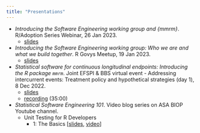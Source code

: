 ```yaml
---
title: "Presentations"
---
```


-   *Introducing the Software Engineering working group and {mmrm}*. R/Adoption Series Webinar, 26 Jan 2023.
    -   [slides](slides/r-adoption-jan2023.html)
-   *Introducing the Software Engineering working group: Who we are and what we build together*. R Govys Meetup, 19 Jan 2023.
    -   [slides](slides/r-govys-jan2023.html)
-   *Statistical software for continuous longitudinal endpoints: Introducing the R package `mmrm`*. Joint EFSPI & BBS virtual event - Addressing intercurrent events: Treatment policy and hypothetical strategies (day 1), 8 Dec 2022.
    -   [slides](slides/bbs-efspi-mmrm-dec2022.html)
    -   [recording](https://streamingmedia.roche.com/media/t/1_toj7v6bn) (35:00)
-   *Statistical Software Engineering 101*. Video blog series on ASA BIOP Youtube channel.
    -   Unit Testing for R Developers
        -   1: The Basics \[[slides](slides/unit_testing_basic.html), [video](https://www.youtube.com/watch?v=mfLXiP4A9CA)\]
